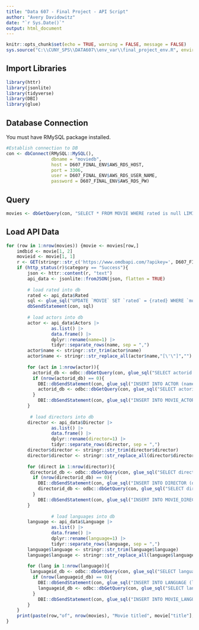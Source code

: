 ```yaml
---
title: "Data 607 - Final Project - API Script"
author: "Avery Davidowitz"
date: "`r Sys.Date()`"
output: html_document
---
```


```r
knitr::opts_chunk$set(echo = TRUE, warning = FALSE, message = FALSE)
sys.source("C:\\CUNY_SPS\\DATA607\\env_var\\final_project_env.R", envir = knitr::knit_global())
```

## Import Libraries

```r
library(httr)
library(jsonlite)
library(tidyverse)
library(DBI)
library(glue)
```

## Database Connection

You must have RMySQL package installed.

```r
#Establish connection to DB
con <- dbConnect(RMySQL::MySQL(), 
                 dbname = "moviedb", 
                 host = D607_FINAL_ENV$AWS_RDS_HOST, 
                 port = 3306,
                 user = D607_FINAL_ENV$AWS_RDS_USER_NAME,
                 password = D607_FINAL_ENV$AWS_RDS_PW)
```

## Query
```r
movies <- dbGetQuery(con, "SELECT * FROM MOVIE WHERE rated is null LIMIT 200")
```


## Load API Data
```r
for (row in 1:nrow(movies)) {movie <- movies[row,]
    imdbid <- movie[1, 2]
    movieid <- movie[1, 1]
    r <- GET(stringr::str_c('https://www.omdbapi.com/?apikey=', D607_FINAL_ENV$OMDB_API_KEY,"&i=",imdbid))
    if (http_status(r)$category == "Success"){
        json <- httr::content(r, "text")
        api_data <- jsonlite::fromJSON(json, flatten = TRUE)
        
        # load rated into db
        rated <- api_data$Rated
        sql <- glue_sql("UPDATE `MOVIE` SET `rated` = {rated} WHERE `movieid` = {movieid}", .con = con)
        dbSendStatement(con, sql)
        
        # load actors into db
        actor <- api_data$Actors |> 
                 as.list() |>
                 data.frame() |>
                 dplyr::rename(name=1) |>
                 tidyr::separate_rows(name, sep = ",")
        actor$name <- stringr::str_trim(actor$name)
        actor$name <- stringr::str_replace_all(actor$name,"[\'\"]","")
        
        for (act in 1:nrow(actor)){
          actorid_db <- odbc::dbGetQuery(con, glue_sql("SELECT actorid FROM moviedb.ACTOR WHERE name = {actor$name[act]}", .con=con))
          if (nrow(actorid_db) == 0){
            DBI::dbSendStatement(con, glue_sql("INSERT INTO ACTOR (name) VALUES ({actor$name[act]})", .con=con))
            actorid_db <- odbc::dbGetQuery(con, glue_sql("SELECT actorid FROM moviedb.ACTOR WHERE name = {actor$name[act]}", .con=con))
          }
            DBI::dbSendStatement(con, glue_sql("INSERT INTO MOVIE_ACTOR (movieid, actorid) VALUES ({movieid},{actorid_db})", .con=con))
        }
        
         # load directors into db
        director <- api_data$Director |> 
                 as.list() |>
                 data.frame() |>
                 dplyr::rename(director=1) |>
                 tidyr::separate_rows(director, sep = ",")
        director$director <- stringr::str_trim(director$director)
        director$director <- stringr::str_replace_all(director$director,"[\'\"]","")
        
        for (direct in 1:nrow(director)){
         directorid_db <- odbc::dbGetQuery(con, glue_sql("SELECT directorid FROM moviedb.DIRECTOR WHERE director =           {director$director[direct]}", .con = con))
          if (nrow(directorid_db) == 0){
            DBI::dbSendStatement(con, glue_sql("INSERT INTO DIRECTOR (director) VALUES ({director$director[direct]})", .con=con))
            directorid_db <- odbc::dbGetQuery(con, glue_sql("SELECT directorid FROM moviedb.DIRECTOR WHERE director =           {director$director[direct]}", .con = con)) 
          }
            DBI::dbSendStatement(con, glue_sql("INSERT INTO MOVIE_DIRECTOR (movieid, directorid) VALUES ({movieid},{directorid_db})", .con=con))
        }
        
                 # load languages into db
        language <- api_data$Language |> 
                 as.list() |>
                 data.frame() |>
                 dplyr::rename(language=1) |>
                 tidyr::separate_rows(language, sep = ",")
        language$language <- stringr::str_trim(language$language)
        language$language <- stringr::str_replace_all(language$language,"[\'\"]","")
        
        for (lang in 1:nrow(language)){
         languageid_db <- odbc::dbGetQuery(con, glue_sql("SELECT languageid FROM moviedb.LANGUAGE WHERE language =           {language$language[lang]}", .con = con)) 
          if (nrow(languageid_db) == 0){
            DBI::dbSendStatement(con, glue_sql("INSERT INTO LANGUAGE (language) VALUES ({language$language[lang]})", .con=con))
            languageid_db <- odbc::dbGetQuery(con, glue_sql("SELECT languageid FROM moviedb.LANGUAGE WHERE language =           {language$language[lang]}", .con = con))
          }
            DBI::dbSendStatement(con, glue_sql("INSERT INTO MOVIE_LANGUAGE (movieid, languageid) VALUES ({movieid},{languageid_db})", .con=con))
        }
    }
    print(paste(row,"of", nrow(movies), "Movie titled", movie["title"], "loaded successfully"))
}    
```

